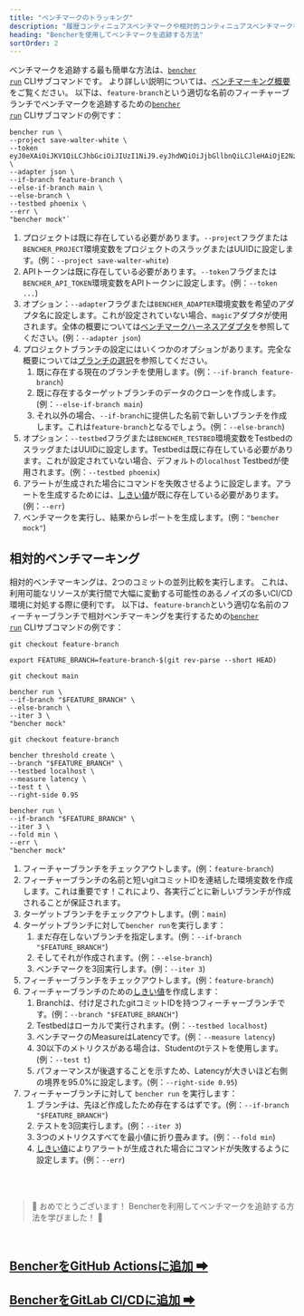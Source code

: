 ```yaml
---
title: "ベンチマークのトラッキング"
description: "履歴コンティニュアスベンチマークや相対的コンティニュアスベンチマークを利用して、コードベンチマーク性能の後退を把握しましょう"
heading: "Bencherを使用してベンチマークを追跡する方法"
sortOrder: 2
---
```


ベンチマークを追跡する最も簡単な方法は、<code><a href="/docs/ja/explanation/bencher-run/">bencher run</a></code> CLIサブコマンドです。
より詳しい説明については、[ベンチマーキング概要](/docs/ja/explanation/benchmarking/)をご覧ください。
以下は、`feature-branch`という適切な名前のフィーチャーブランチでベンチマークを追跡するための<code><a href="/docs/ja/explanation/bencher-run/">bencher run</a></code> CLIサブコマンドの例です：

```
bencher run \
--project save-walter-white \
--token eyJ0eXAiOiJKV1QiLCJhbGciOiJIUzI1NiJ9.eyJhdWQiOiJjbGllbnQiLCJleHAiOjE2NzQwNjA3NTAsImlhdCI6MTY3MTQ2ODc1MCwiaXNzIjoiYmVuY2hlci5kZXYiLCJzdWIiOiJzYXVsQGJldHRlcmNhbGxzYXVsLmNvbSIsIm9yZyI6bnVsbH0.CABcvWlPobAHs7wsdR6wX5p0R2jaCd7RmpsnMp5pwEc \
--adapter json \
--if-branch feature-branch \
--else-if-branch main \
--else-branch \
--testbed phoenix \
--err \
"bencher mock"`
```

1. プロジェクトは既に存在している必要があります。`--project`フラグまたは`BENCHER_PROJECT`環境変数をプロジェクトのスラッグまたはUUIDに設定します。(例：`--project save-walter-white`)
1. APIトークンは既に存在している必要があります。`--token`フラグまたは`BENCHER_API_TOKEN`環境変数をAPIトークンに設定します。(例：`--token ...`)
1. オプション：`--adapter`フラグまたは`BENCHER_ADAPTER`環境変数を希望のアダプタ名に設定します。これが設定されていない場合、`magic`アダプタが使用されます。全体の概要については[ベンチマークハーネスアダプタ](/docs/ja/explanation/adapters/)を参照してください。(例：`--adapter json`)
1. プロジェクトブランチの設定にはいくつかのオプションがあります。完全な概要については[ブランチの選択](/docs/ja/explanation/branch-selection/)を参照してください。
    1. 既に存在する現在のブランチを使用します。(例：`--if-branch feature-branch`)
    1. 既に存在するターゲットブランチのデータのクローンを作成します。(例：`--else-if-branch main`)
    1. それ以外の場合、`--if-branch`に提供した名前で新しいブランチを作成します。これは`feature-branch`となるでしょう。(例：`--else-branch`)
1. オプション：`--testbed`フラグまたは`BENCHER_TESTBED`環境変数をTestbedのスラッグまたはUUIDに設定します。Testbedは既に存在している必要があります。これが設定されていない場合、デフォルトの`localhost` Testbedが使用されます。(例：`--testbed phoenix`)
1. アラートが生成された場合にコマンドを失敗させるように設定します。アラートを生成するためには、[しきい値](/docs/ja/explanation/thresholds/)が既に存在している必要があります。(例：`--err`)
1. ベンチマークを実行し、結果からレポートを生成します。(例：`"bencher mock"`)

## 相対的ベンチマーキング

相対的ベンチマーキングは、2つのコミットの並列比較を実行します。
これは、利用可能なリソースが実行間で大幅に変動する可能性のあるノイズの多いCI/CD環境に対処する際に便利です。
以下は、`feature-branch`という適切な名前のフィーチャーブランチで相対ベンチマーキングを実行するための<code><a href="/docs/ja/explanation/bencher-run/">bencher run</a></code> CLIサブコマンドの例です：

```
git checkout feature-branch

export FEATURE_BRANCH=feature-branch-$(git rev-parse --short HEAD)

git checkout main

bencher run \
--if-branch "$FEATURE_BRANCH" \
--else-branch \
--iter 3 \
"bencher mock"

git checkout feature-branch

bencher threshold create \
--branch "$FEATURE_BRANCH" \
--testbed localhost \
--measure latency \
--test t \
--right-side 0.95

bencher run \
--if-branch "$FEATURE_BRANCH" \
--iter 3 \
--fold min \
--err \
"bencher mock"
```

1. フィーチャーブランチをチェックアウトします。(例：`feature-branch`)
1. フィーチャーブランチの名前と短いgitコミットIDを連結した環境変数を作成します。これは重要です！これにより、各実行ごとに新しいブランチが作成されることが保証されます。
1. ターゲットブランチをチェックアウトします。(例：`main`)
1. ターゲットブランチに対して`bencher run`を実行します：
    1. まだ存在しないブランチを指定します。(例：`--if-branch "$FEATURE_BRANCH"`)
    1. そしてそれが作成されます。(例：`--else-branch`)
    1. ベンチマークを3回実行します。(例：`--iter 3`)
1. フィーチャーブランチをチェックアウトします。(例：`feature-branch`)
1. フィーチャーブランチのための[しきい値](/docs/ja/explanation/thresholds/)を作成します：
    1. Branchは、付け足されたgitコミットIDを持つフィーチャーブランチです。(例：`--branch "$FEATURE_BRANCH"`)
    1. Testbedはローカルで実行されます。(例：`--testbed localhost`)
    1. ベンチマークのMeasureはLatencyです。(例：`--measure latency`)
    1. 30以下のメトリクスがある場合は、Studentのtテストを使用します。(例：`--test t`)
    1. パフォーマンスが後退することを示すため、Latencyが大きいほど右側の境界を95.0%に設定します。(例：`--right-side 0.95`)
1. フィーチャーブランチに対して `bencher run` を実行します：
    1. ブランチは、先ほど作成したため存在するはずです。(例：`--if-branch "$FEATURE_BRANCH"`)
    1. テストを3回実行します。(例：`--iter 3`)
    1. 3つのメトリクスすべてを最小値に折り畳みます。(例：`--fold min`)
    1. [しきい値](/docs/ja/explanation/thresholds/)によりアラートが生成された場合にコマンドが失敗するように設定します。(例：`--err`)

<br/>
<br/>

> 🐰 おめでとうございます！ Bencherを利用してベンチマークを追跡する方法を学びました！ 🎉

<br/>

<h2><a href="/docs/ja/how-to/github-actions/">BencherをGitHub Actionsに追加 ➡</a></h2>
<h2><a href="/docs/ja/how-to/gitlab-ci-cd/">BencherをGitLab CI/CDに追加 ➡</a></h2>
